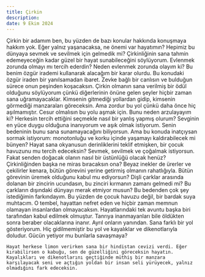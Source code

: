 ```yaml
---
title: Çirkin
description: 
date: 9 Ekim 2024
---
```


<Me>
  <Paragraph>
      Çirkin bir adamım ben, bu yüzden de bazı konular hakkında konuşmaya hakkım yok. Eğer yalnız yaşanacaksa, ne önemi var hayatımın? Hepimiz bu dünyaya sevmek ve sevilmek için gelmedik mi? 
  </Paragraph>
</Me>

<Him>
  <Paragraph>
    Çirkinliğinin sana tahmin edemeyeceğin kadar güzel bir hayat sunabileceğini söylüyorum. Evlenmek zorunda olmayı mı tercih ederdin?   
  </Paragraph>
</Him>

<Me>
  <Paragraph>
    Neden evlenmek zorunda olayım ki? Bu benim özgür irademi kullanarak alacağım bir karar olurdu.
  </Paragraph>
</Me>


<Him>
  <Paragraph>
    Bu konudaki özgür iraden bir yanılsamadan ibaret. Zevke bağlı bir canlısın ve bulduğun sürece onun peşinden koşacaksın. Çirkin olmanın sana verilmiş bir ödül olduğunu söylüyorum çünkü diğerlerinin önüne gelen şeyler hiçbir zaman sana uğramayacaklar. Kimsenin gitmediği yollardan gidip, kimsenin görmediği manzaraları göreceksin. Ama zordur bu yol çünkü daha önce hiç aşılmamıştır. Cesur olmalısın bu yolu aşmak için.  
  </Paragraph>
</Him>

<Me>
  <Paragraph>
    Bunu neden arzulayayım ki? Herkesin tercih ettiğini seçmekle nasıl bir yanlış yapmış olurum? Sevginin en yüce duygu olduğuna inanıyorum ve aşık olmak istiyorum.
  </Paragraph>
</Me>

<Him>
  <Paragraph>
    Senin bedeninin bunu sana sunamayacağını biliyorsun. Ama bu konuda inatçıysan sormak istiyorum: monotonluğu ve korku içinde yaşamayı kaldırabilecek mi bünyen? Hayat sana okyanusun derinliklerini teklif etmişken, bir çocuk havuzunu mu tercih edeceksin?  
  </Paragraph>

  <Paragraph>
    Sevmek, sevilmek ve çoğalmak istiyorsun. Fakat senden doğacak olanın nasıl bir üstünlüğü olacak henüz? Çirkinliğinden başka ne miras bıracaksın ona? Beyaz inekler de ürerler ve çekilirler kenara, bütün görevini yerine getirmiş olmanın rahatlığıyla. Bütün görevinin üremek olduğunu kabul mu ediyorsun? Dişli çarklar arasında dolanan bir zincirin ucundasın, bu zinciri kırmanın zamanı gelmedi mi? Bu çarkların dışındaki dünyayı merak etmiyor musun? 
  </Paragraph>
</Him>

<Me>
  <Paragraph>
    Bu bedenden çok şey istediğimin farkındayım. Bu yüzden de çocuk havuzu değil, bir bardak suya muhtacım. 
  </Paragraph>
</Me>

<Him>
  <Paragraph>
    O tembel, hayattan nefret eden ve hiçbir zaman memnun olamayan insanlardan olmayacaksın. Hayatlarındaki tek avuntu başka biri tarafından kabul edilmek olmuştur. Tanrıya inanmayanları bile öldükten sonra beraber olacaklarına inanır. Ayrıl onların yanından. Sana farklı bir yol gösteriyorum. Hiç gidilmemiştir bu yol ve kayalıklar ve dikenotlarıyla doludur. Gücün yetiyor mu bunlarla savaşmaya?

    Hayat herkese limon verirken sana bir hindistan cevizi verdi. Eğer kırabilirsen o kabuğu, sen de güzelliğini göreceksin hayatın. Kayalıkları ve dikenotlarını geçtiğinde müthiş bir manzara karşılayacak seni ve açtığın yoldan bir insan seli yürüyecek, yalnız olmadığını fark edeceksin. 
  </Paragraph>
</Him>







